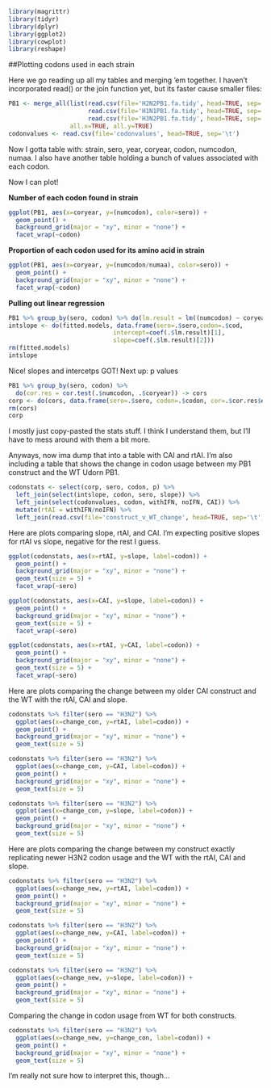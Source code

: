 ```r
library(magrittr)
library(tidyr)
library(dplyr)
library(ggplot2)
library(cowplot)
library(reshape)
```
##Plotting codons used in each strain

Here we go reading up all my tables and merging 'em together.  I haven't incorporated read() or the join function yet, but its faster cause smaller files:
```r
PB1 <- merge_all(list(read.csv(file='H2N2PB1.fa.tidy', head=TRUE, sep='\t'), 
                      read.csv(file='H1N1PB1.fa.tidy', head=TRUE, sep='\t'), 
                      read.csv(file='H3N2PB1.fa.tidy', head=TRUE, sep='\t')), 
                 all.x=TRUE, all.y=TRUE)
codonvalues <- read.csv(file='codonvalues', head=TRUE, sep='\t')
```

Now I gotta table with: strain, sero, year, coryear, codon, numcodon, numaa.  I also have another table holding a bunch of values associated with each codon.

Now I can plot!

__Number of each codon found in strain__
```r
ggplot(PB1, aes(x=coryear, y=(numcodon), color=sero)) + 
  geom_point() + 
  background_grid(major = "xy", minor = "none") + 
  facet_wrap(~codon)
```


__Proportion of each codon used for its amino acid in strain__
```r
ggplot(PB1, aes(x=coryear, y=(numcodon/numaa), color=sero)) + 
  geom_point() + 
  background_grid(major = "xy", minor = "none") + 
  facet_wrap(~codon)
```

__Pulling out linear regression__
```r
PB1 %>% group_by(sero, codon) %>% do(lm.result = lm((numcodon) ~ coryear, data=.)) -> fitted.models
intslope <- do(fitted.models, data.frame(sero=.$sero,codon=.$cod, 
                             intercept=coef(.$lm.result)[1], 
                             slope=coef(.$lm.result)[2]))
rm(fitted.models)
intslope
```

Nice!  slopes and intercetps GOT!
Next up: p values

```r
PB1 %>% group_by(sero, codon) %>%
  do(cor.res = cor.test(.$numcodon, .$coryear)) -> cors
corp <- do(cors, data.frame(sero=.$sero, codon=.$codon, cor=.$cor.res$estimate, p=.$cor.res$p.value))
rm(cors)
corp
```

I mostly just copy-pasted the stats stuff.  I think I understand them, but I'll have to mess around with them a bit more. 

Anyways, now ima dump that into a table with CAI and rtAI.  I'm also including a table that shows the change in codon usage between my PB1 construct and the WT Udorn PB1.

``` r
codonstats <- select(corp, sero, codon, p) %>% 
  left_join(select(intslope, codon, sero, slope)) %>% 
  left_join(select(codonvalues, codon, withIFN, noIFN, CAI)) %>% 
  mutate(rtAI = withIFN/noIFN) %>% 
  left_join(read.csv(file='construct_v_WT_change', head=TRUE, sep='\t'))
```

Here are plots comparing slope, rtAI, and CAI.  I'm expecting positive slopes for rtAI vs slope, negative for the rest I guess.

```r
ggplot(codonstats, aes(x=rtAI, y=slope, label=codon)) + 
  geom_point() + 
  background_grid(major = "xy", minor = "none") + 
  geom_text(size = 5) + 
  facet_wrap(~sero)

ggplot(codonstats, aes(x=CAI, y=slope, label=codon)) + 
  geom_point() + 
  background_grid(major = "xy", minor = "none") + 
  geom_text(size = 5) + 
  facet_wrap(~sero)

ggplot(codonstats, aes(x=rtAI, y=CAI, label=codon)) + 
  geom_point() + 
  background_grid(major = "xy", minor = "none") + 
  geom_text(size = 5) + 
  facet_wrap(~sero)

```

Here are plots comparing the change between my older CAI construct and the WT with the rtAI, CAI and slope.

```r
codonstats %>% filter(sero == "H3N2") %>% 
  ggplot(aes(x=change_con, y=rtAI, label=codon)) + 
  geom_point() + 
  background_grid(major = "xy", minor = "none") + 
  geom_text(size = 5)

codonstats %>% filter(sero == "H3N2") %>% 
  ggplot(aes(x=change_con, y=CAI, label=codon)) + 
  geom_point() + 
  background_grid(major = "xy", minor = "none") + 
  geom_text(size = 5)

codonstats %>% filter(sero == "H3N2") %>% 
  ggplot(aes(x=change_con, y=slope, label=codon)) + 
  geom_point() + 
  background_grid(major = "xy", minor = "none") + 
  geom_text(size = 5)
```

Here are plots comparing the change between my construct exactly replicating newer H3N2 codon usage and the WT with the rtAI, CAI and slope.

```r
codonstats %>% filter(sero == "H3N2") %>% 
  ggplot(aes(x=change_new, y=rtAI, label=codon)) + 
  geom_point() + 
  background_grid(major = "xy", minor = "none") + 
  geom_text(size = 5)

codonstats %>% filter(sero == "H3N2") %>% 
  ggplot(aes(x=change_new, y=CAI, label=codon)) + 
  geom_point() + 
  background_grid(major = "xy", minor = "none") + 
  geom_text(size = 5)

codonstats %>% filter(sero == "H3N2") %>% 
  ggplot(aes(x=change_new, y=slope, label=codon)) + 
  geom_point() + 
  background_grid(major = "xy", minor = "none") + 
  geom_text(size = 5)
```

Comparing the change in codon usage from WT for both constructs.

```r
codonstats %>% filter(sero == "H3N2") %>% 
  ggplot(aes(x=change_new, y=change_con, label=codon)) + 
  geom_point() + 
  background_grid(major = "xy", minor = "none") + 
  geom_text(size = 5)
```

I'm really not sure how to interpret this, though...
